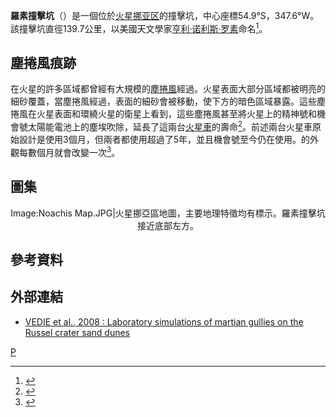 {{Infobox crater 
| title       = 羅素撞擊坑
| image       = Russell Crater Dunes, Defrosted.jpg
| caption     = 羅素撞擊坑內的沙丘地被季節性的[[二氧化碳|二氧化碳]]霜覆蓋。許多塵捲風痕跡蜿蜒貫穿沙丘區域
| coordinate_title = [[火星地理#經緯坐標|坐標]]
| globe       = 火星
| coordinates = {{coord|54.9|S|347.6|W|globe:mars_type:landmark|display=inline,title}}
| diameter    = {{convert|135.08|km}}
| eponym      = 美國天文學家[[亨利·诺利斯·罗素|亨利·诺利斯·罗素]]
}}
'''羅素撞擊坑'''（{{lang-en|Russell}}）是一個位於[[火星|火星]][[挪亚区|挪亚区]]的撞擊坑，中心座標54.9°S，347.6°W。該撞擊坑直徑139.7公里，以美國天文學家[[亨利·诺利斯·罗素|亨利·诺利斯·罗素]]命名<ref>{{Cite web |url=http://planetarynames.wr.usgs.gov/Feature/5236 |title=Gazetteer of Planetary Nomenclature Russel, Mars |access-date=2013-06-13 |archive-date=2019-06-17 |archive-url=https://web.archive.org/web/20190617100603/https://planetarynames.wr.usgs.gov/Feature/5236 |dead-url=no }}</ref>。

==塵捲風痕跡 ==
在火星的許多區域都曾經有大規模的[[塵捲風|塵捲風]]經過。火星表面大部分區域都被明亮的細砂覆蓋，當塵捲風經過，表面的細砂會被移動，使下方的暗色區域暴露。這些塵捲風在火星表面和環繞火星的衛星上看到，這些塵捲風甚至將火星上的精神號和機會號太陽能電池上的塵埃吹除，延長了這兩台[[火星車|火星車]]的壽命<ref>{{Cite web |url=http://marsrovers.jpl.nasa.gov/gallery/press/spirit/20070412a.html |title=Dust Devils Whip By Spirit, Sol 1120 |access-date=2013-06-13 |archive-date=2013-09-22 |archive-url=https://web.archive.org/web/20130922121125/http://marsrovers.jpl.nasa.gov/gallery/press/spirit/20070412a.html |dead-url=no }}</ref>。前述兩台火星車原始設計是使用3個月，但兩者都使用超過了5年，並且機會號至今仍在使用。{{link-en|塵捲風痕跡|Dust devil tracks}}的外觀每數個月就會改變一次<ref>{{Cite web |url=http://www.msss.com/msss_images/2007/02/12/ |title=MRO, MGS, AND VIKING VIEWS OF MARTIAN DUST DEVILS |access-date=2013-06-13 |archive-date=2016-03-04 |archive-url=https://web.archive.org/web/20160304101314/http://www.msss.com/msss_images/2007/02/12/ |dead-url=no }}</ref>。

== 圖集 ==
<center><gallery>
Image:Noachis Map.JPG|火星挪亞區地圖，主要地理特徵均有標示。羅素撞擊坑接近底部左方。
</gallery></center>

==參考資料==
{{reflist}}

==外部連結==
* [http://www.agu.org/pubs/crossref/2008/2008GL035638.shtml  VEDIE et al., 2008 : Laboratory simulations of martian gullies on the Russel crater sand dunes] {{Wayback|url=http://www.agu.org/pubs/crossref/2008/2008GL035638.shtml |date=20120918013125 }}

{{火星地理}}
{{portal bar|火星}}
{{Mars-stub}}
{{crater-stub}} 

{{DEFAULTSORT:Russell (Martian Crater)}}
[[Category:火星撞击坑|P]]